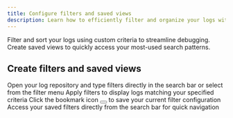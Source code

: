 ```yaml
---
title: Configure filters and saved views
description: Learn how to efficiently filter and organize your logs with custom criteria and saved views for streamlined debugging and quick access to frequently used search patterns.
---
```



Filter and sort your logs using custom criteria to streamline debugging. Create saved views to quickly access your most-used search patterns.

## Create filters and saved views

<Steps>
<Step>
Open your log repository and type filters directly in the search bar or select from the filter menu
</Step>
<Step>
Apply filters to display logs matching your specified criteria
</Step>
<Step>
Click the bookmark icon <Button size="icon" variant="outline" className="inline-flex cursor-auto"><Bookmark className="h-4 w-4" /></Button> to save your current filter configuration
</Step>
<Step>
Access your saved filters directly from the search bar for quick navigation
</Step>
</Steps>

<MaximPlayer url="https://drive.google.com/file/d/1HMc0wNdZdgz2SvZbYgfeD3CAeFLyDH1R/preview" />